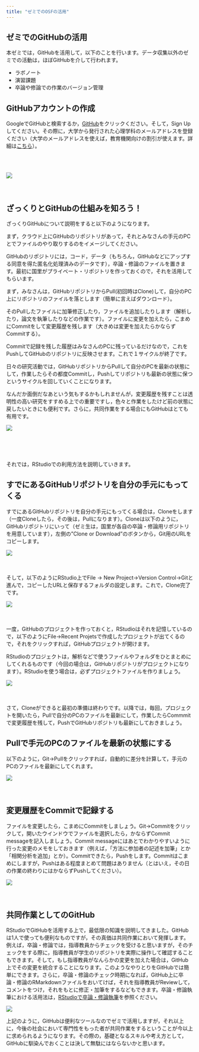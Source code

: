 ```yaml
---
title: "ゼミでのOSFの活用"
---
```

## ゼミでのGitHubの活用

本ゼミでは，GitHubを活用して，以下のことを行います。データ収集以外のゼミでの活動は，ほぼGitHubを介して行われます。

- ラボノート
- 演習課題
- 卒論や修論での作業のバージョン管理

## GitHubアカウントの作成

GoogleでGitHubと検索するか，[GitHub](https://github.com/)をクリックください。そして，Sign Upしてください。その際に，大学から発行された心理学科のメールアドレスを登録ください（大学のメールアドレスを使えば，教育機関向けの割引が使えます。詳細は[こちら](https://help.github.com/ja/github/teaching-and-learning-with-github-education/about-github-education-for-students)）。

<br />
<br />

![](fig/github_gif1.gif)
<br />
<br />
<br />

## ざっくりとGitHubの仕組みを知ろう！

ざっくりGitHubについて説明をすると以下のようになります。

まず，クラウド上にGitHubのリポジトリがあって，それとみなさんの手元のPCとでファイルのやり取りするのをイメージしてください。

GitHubのリポジトリには，コード，データ（もちろん，GitHubなどにアップする同意を得た匿名化処理済みのデータです），卒論・修論のファイルを置きます。最初に国里がプライベート・リポジトリを作っておくので，それを活用してもらいます。

まず，みなさんは，GitHubリポジトリからPull(初回時はClone)して，自分のPC上にリポジトリのファイルを落とします（簡単に言えばダウンロード）。

そのPullしたファイルに加筆修正したり，ファイルを追加したりします（解析したり，論文を執筆したりなどの作業です）。ファイルに変更を加えたら，こまめにCommitをして変更履歴を残します（大きめは変更を加えたらかならずCommitする）。

Commitで記録を残した履歴はみなさんのPCに残っているだけなので，これをPushしてGitHubのリポジトリに反映させます。これで１サイクルが終了です。

日々の研究活動では，GitHubリポジトリからPullして自分のPCを最新の状態にして，作業したらその都度Commitし，Pushしてリポジトリも最新の状態に保つというサイクルを回していくことになります。

なんだか面倒だなあという気もするかもしれませんが，変更履歴を残すことは透明性の高い研究をすすめる上での重要ですし，色々と作業をしたけど前の状態に戻したいときにも便利です。さらに，共同作業をする場合にもGitHubはとても有用です。

![](fig/github_fig1.png)

<br />
<br />
<br />


それでは，RStudioでの利用方法を説明していきます。

## すでにあるGitHubリポジトリを自分の手元にもってくる

すでにあるGitHubリポジトリを自分の手元にもってくる場合は，Cloneをします（一度Cloneしたら，その後は，Pullになります）。Cloneは以下のように，GitHubリポジトリにいって（ゼミ生は，国里が各自の卒論・修論用リポジトリを用意しています），左側の"Clone or Download"のボタンから，Git用のURLをコピーします。


![](fig/github_gif2.gif)
<br />
<br />
<br />

そして，以下のようにRStudio上でFile → New Project→Version Control→Gitと進んで，コピーしたURLと保存するフォルダの設定します。これで，Clone完了です。

![](fig/github_gif3.gif)
<br />
<br />
<br />

一度，GitHubのプロジェクトを作っておくと，RStudioはそれを記憶しているので，以下のようにFile→Recent Projetsで作成したプロジェクトが出てくるので，それをクリックすれば，GitHubプロジェクトが開けます。

RStudioのプロジェクトは，解析などで使うファイルやフォルダをひとまとめにしてくれるものです（今回の場合は，GitHubリポジトリがプロジェクトになります）。RStudioを使う場合は，必ずプロジェクトファイルを作りましょう。

![](fig/github_gif4.gif)
<br />
<br />
<br />


さて，Cloneができると最初の準備は終わりです。以降では，毎回，プロジェクトを開いたら，Pullで自分のPCのファイルを最新にして，作業したらCommmitで変更履歴を残して，PushでGitHubリポジトリも最新にしておきましょう。

## Pullで手元のPCのファイルを最新の状態にする

以下のように，Git→Pullをクリックすれば，自動的に差分を計算して，手元のPCのファイルを最新にしてくれます。

![](fig/github_gif5.gif)
<br />
<br />
<br />


## 変更履歴をCommitで記録する

ファイルを変更したら，こまめにCommitをしましょう。Git→Commitをクリックして，開いたウインドウでファイルを選択したら，かならずCommit messageを記入しましょう。Commit messageにはあとでわかりやすいように行った変更のメモをしておきます（例えば，「方法に参加者の記述を加筆」とか「相関分析を追加」とか）。Commitできたら，Pushをします。Commitはこまめにしますが，Pushはある程度まとめて問題はありません（とはいえ，その日の作業の終わりにはかならずPushしてください）。

![](fig/github_gif6.gif)
<br />
<br />
<br />

## 共同作業としてのGitHub

RStudioでGitHubを活用する上で，最低限の知識を説明してきました。GitHubは1人で使っても便利なものですが，その真価は共同作業において発揮します。例えば，卒論・修論では，指導教員からチェックを受けると思いますが，そのチェックをする際に，指導教員が学生のリポジトリを実際に操作して確認することもできます。そして，もし指導教員がなんらかの変更を加えた場合は，GitHub上でその変更を統合することになります。このようなやりとりをGitHubでは簡単にできます。さらに，卒論・修論のチェック時期になれば，GitHub上に卒論・修論のRMarkdownファイルをおいてけば，それを指導教員がReviewして，コメントをつけ，それをもとに修正・加筆をするなどもできます。卒論・修論執筆における活用法は，[RStudioで卒論・修論執筆](https://kunisatolab.github.io/main/how-to-write-with-rstudio.html)を参照ください。


![](fig/github_fig2.png)


上記のように，GitHubは便利なツールなのでゼミで活用しますが，それ以上に，今後の社会において専門性をもった者が共同作業をするということが今以上に求められるようになります。その際の，基礎となるスキルや考え方として，GitHubに馴染んでおくことは決して無駄にはならないかと思います。

